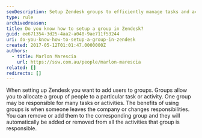 ```yaml
---
seoDescription: Setup Zendesk groups to efficiently manage tasks and activities, making it easy to reassign responsibilities when team members leave or change roles.
type: rule
archivedreason:
title: Do you know how to setup a group in Zendesk?
guid: ee671354-3d25-4aa2-a048-9ae711f53244
uri: do-you-know-how-to-setup-a-group-in-zendesk
created: 2017-05-12T01:01:47.0000000Z
authors:
  - title: Marlon Marescia
    url: https://ssw.com.au/people/marlon-marescia
related: []
redirects: []
---
```


When setting up Zendesk you want to add users to groups. Groups allow you to allocate a group of people to a particular task or activity. One group may be responsible for many tasks or activities.
The benefits of using groups is when someone leaves the company or changes responsibilities. You can remove or add them to the corresponding group and they will automatically be added or removed from all the activities that group is responsible.